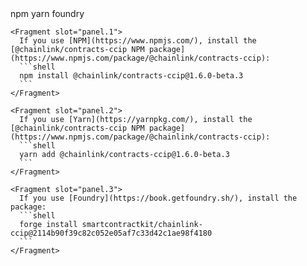 
<Aside type="note" title="Integrate Chainlink CCIP v1.6.0 into your project">
  <Tabs sharedStore="ccip-v1-5-1-package" client:visible>
    <Fragment slot="tab.1">npm</Fragment>
    <Fragment slot="tab.2">yarn</Fragment>
    <Fragment slot="tab.3">foundry</Fragment>

    <Fragment slot="panel.1">
      If you use [NPM](https://www.npmjs.com/), install the [@chainlink/contracts-ccip NPM package](https://www.npmjs.com/package/@chainlink/contracts-ccip):
      ```shell
      npm install @chainlink/contracts-ccip@1.6.0-beta.3
      ```
    </Fragment>

    <Fragment slot="panel.2">
      If you use [Yarn](https://yarnpkg.com/), install the [@chainlink/contracts-ccip NPM package](https://www.npmjs.com/package/@chainlink/contracts-ccip):
      ```shell
      yarn add @chainlink/contracts-ccip@1.6.0-beta.3
      ```
    </Fragment>

    <Fragment slot="panel.3">
      If you use [Foundry](https://book.getfoundry.sh/), install the package:
      ```shell
      forge install smartcontractkit/chainlink-ccip@2114b90f39c82c052e05af7c33d42c1ae98f4180
      ```
    </Fragment>

  </Tabs>
</Aside>
